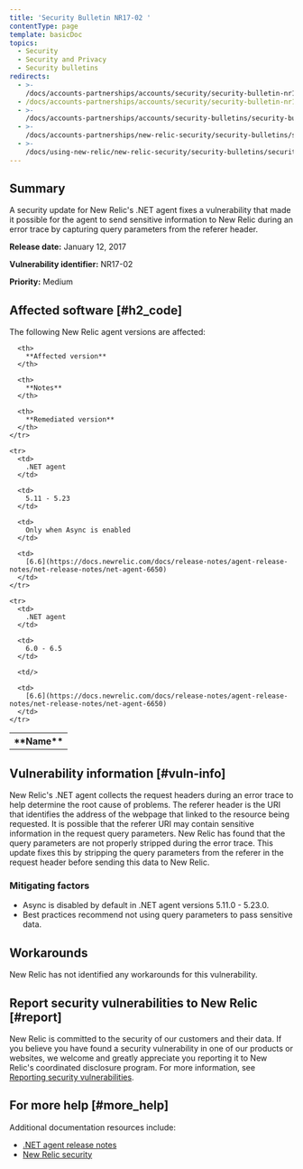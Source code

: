 ```yaml
---
title: 'Security Bulletin NR17-02 '
contentType: page
template: basicDoc
topics:
  - Security
  - Security and Privacy
  - Security bulletins
redirects:
  - >-
    /docs/accounts-partnerships/accounts/security/security-bulletin-nr17-02-medium
  - /docs/accounts-partnerships/accounts/security/security-bulletin-nr17-02
  - >-
    /docs/accounts-partnerships/accounts/security-bulletins/security-bulletin-nr17-02
  - >-
    /docs/accounts-partnerships/new-relic-security/security-bulletins/security-bulletin-nr17-02
  - >-
    /docs/using-new-relic/new-relic-security/security-bulletins/security-bulletin-nr17-02
---
```


## Summary

A security update for New Relic's .NET agent fixes a vulnerability that made it possible for the agent to send sensitive information to New Relic during an error trace by capturing query parameters from the referer header.

**Release date:** January 12, 2017

**Vulnerability identifier:** NR17-02

**Priority:** Medium

## Affected software [#h2_code]

The following New Relic agent versions are affected:

<Table>
  <tbody>
    <tr>
      <th>
        **Name**
      </th>

      <th>
        **Affected version**
      </th>

      <th>
        **Notes**
      </th>

      <th>
        **Remediated version**
      </th>
    </tr>

    <tr>
      <td>
        .NET agent
      </td>

      <td>
        5.11 - 5.23
      </td>

      <td>
        Only when Async is enabled
      </td>

      <td>
        [6.6](https://docs.newrelic.com/docs/release-notes/agent-release-notes/net-release-notes/net-agent-6650)
      </td>
    </tr>

    <tr>
      <td>
        .NET agent
      </td>

      <td>
        6.0 - 6.5
      </td>

      <td/>

      <td>
        [6.6](https://docs.newrelic.com/docs/release-notes/agent-release-notes/net-release-notes/net-agent-6650)
      </td>
    </tr>
  </tbody>
</Table>

## Vulnerability information [#vuln-info]

New Relic's .NET agent collects the request headers during an error trace to help determine the root cause of problems. The referer header is the URI that identifies the address of the webpage that linked to the resource being requested. It is possible that the referer URI may contain sensitive information in the request query parameters. New Relic has found that the query parameters are not properly stripped during the error trace. This update fixes this by stripping the query parameters from the referer in the request header before sending this data to New Relic.

### Mitigating factors

* Async is disabled by default in .NET agent versions 5.11.0 - 5.23.0.
* Best practices recommend not using query parameters to pass sensitive data.

## Workarounds

New Relic has not identified any workarounds for this vulnerability.

## Report security vulnerabilities to New Relic [#report]

New Relic is committed to the security of our customers and their data. If you believe you have found a security vulnerability in one of our products or websites, we welcome and greatly appreciate you reporting it to New Relic's coordinated disclosure program. For more information, see [Reporting security vulnerabilities](/docs/security/new-relic-security/data-privacy/reporting-security-vulnerabilities).

## For more help [#more_help]

Additional documentation resources include:

* [.NET agent release notes](https://docs.newrelic.com/docs/release-notes/agent-release-notes/net-release-notes)
* [New Relic security](https://newrelic.com/why-new-relic/security "Link opens in a new window.")
